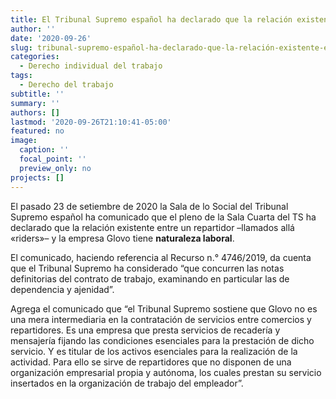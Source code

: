 ```yaml
---
title: El Tribunal Supremo español ha declarado que la relación existente entre un repartidor y la empresa Glovo tiene naturaleza laboral.
author: ''
date: '2020-09-26'
slug: tribunal-supremo-español-ha-declarado-que-la-relación-existente-entre-un-repartidor-y-la-empresa-glovo-tiene-naturaleza-laboral
categories:
  - Derecho individual del trabajo
tags:
  - Derecho del trabajo
subtitle: ''
summary: ''
authors: []
lastmod: '2020-09-26T21:10:41-05:00'
featured: no
image:
  caption: ''
  focal_point: ''
  preview_only: no
projects: []
---
```


El pasado 23 de setiembre de 2020 la Sala de lo Social del Tribunal Supremo español ha comunicado que el pleno de la Sala Cuarta del TS ha declarado que la relación existente entre un repartidor --llamados allá «riders»-- y la empresa Glovo tiene **naturaleza laboral**. 

El comunicado, haciendo referencia al Recurso n.° 4746/2019, da cuenta que el Tribunal Supremo ha considerado "que concurren las notas definitorias del contrato de trabajo, examinando en particular las de dependencia y ajenidad". 

Agrega el comunicado que "el Tribunal Supremo sostiene que Glovo no es una mera intermediaria en la contratación de servicios entre comercios y repartidores. Es una empresa que presta servicios de recadería y mensajería fijando las condiciones esenciales para la prestación de dicho servicio. Y es titular de los activos esenciales para la realización de la actividad. Para ello se sirve de repartidores que no disponen de una organización empresarial propia y autónoma, los cuales prestan su servicio insertados en la organización de trabajo del empleador".
